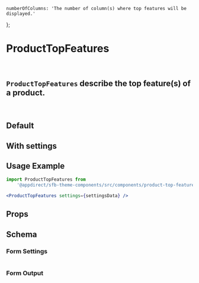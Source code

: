   
    numberOfColumns: 'The number of column(s) where top features will be displayed.'
};

<Meta of={TopFeaturesStories} />

# ProductTopFeatures

<br />

## `ProductTopFeatures` describe the top feature(s) of a product.

<br />

## Default

<Canvas>
  <Story of={TopFeaturesStories.Default} />
</Canvas>

## With settings

<Canvas>
  <Story of={TopFeaturesStories.WithSettings} />
</Canvas>

## Usage Example

<CollapsibleJsonSnippet summary="settingsData" code={getArgs(ProductTopFeatures.schema().form)} />

```jsx
import ProductTopFeatures from
    '@appdirect/sfb-theme-components/src/components/product-top-features/TopFeatures';

<ProductTopFeatures settings={settingsData} />

```

## Props

<ArgsTable of={ProductTopFeatures} />

## Schema

### Form Settings

<table>
  <TableContentFromObject obj={topFeaturesSettings} />
</table>

### Form Output

<FormOutput code={ProductTopFeatures.schema().form} />
